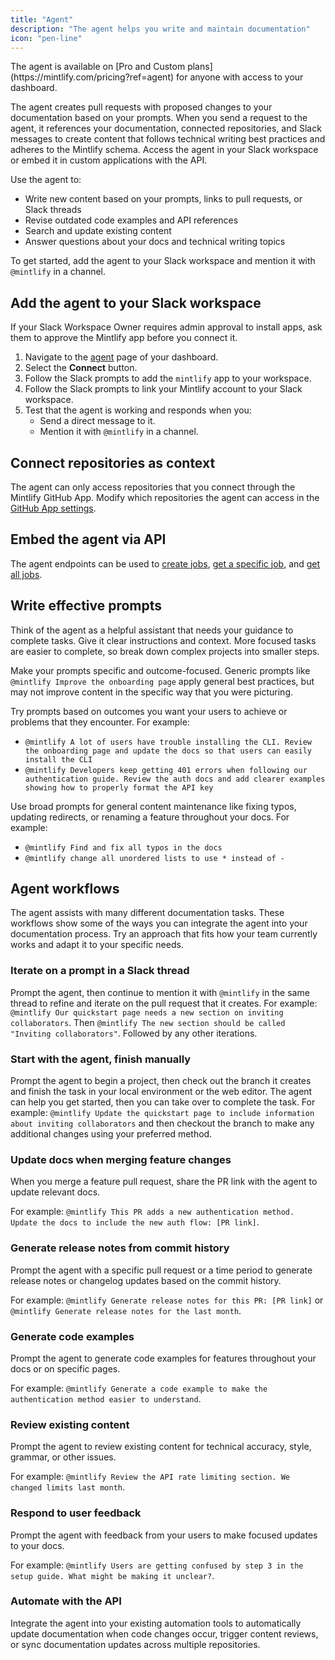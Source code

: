 ```yaml
---
title: "Agent"
description: "The agent helps you write and maintain documentation"
icon: "pen-line"
---
```


<Info>
  The agent is available on [Pro and Custom plans](https://mintlify.com/pricing?ref=agent) for anyone with access to your dashboard.
</Info>

The agent creates pull requests with proposed changes to your documentation based on your prompts. When you send a request to the agent, it references your documentation, connected repositories, and Slack messages to create content that follows technical writing best practices and adheres to the Mintlify schema. Access the agent in your Slack workspace or embed it in custom applications with the API.

Use the agent to:

- Write new content based on your prompts, links to pull requests, or Slack threads
- Revise outdated code examples and API references
- Search and update existing content
- Answer questions about your docs and technical writing topics

To get started, add the agent to your Slack workspace and mention it with `@mintlify` in a channel.

## Add the agent to your Slack workspace

<Note>
  If your Slack Workspace Owner requires admin approval to install apps, ask them to approve the Mintlify app before you connect it.
</Note>

1. Navigate to the [agent](https://dashboard.mintlify.com/products/agent) page of your dashboard.
2. Select the **Connect** button.
3. Follow the Slack prompts to add the `mintlify` app to your workspace.
4. Follow the Slack prompts to link your Mintlify account to your Slack workspace.
5. Test that the agent is working and responds when you:
   - Send a direct message to it.
   - Mention it with `@mintlify` in a channel.

## Connect repositories as context

The agent can only access repositories that you connect through the Mintlify GitHub App. Modify which repositories the agent can access in the [GitHub App settings](https://github.com/apps/mintlify/installations/new).

## Embed the agent via API

The agent endpoints can be used to [create jobs](/api-reference/agent/create-agent-job), [get a specific job](/api-reference/agent/get-agent-job), and [get all jobs](/api-reference/agent/get-all-jobs).

## Write effective prompts

Think of the agent as a helpful assistant that needs your guidance to complete tasks. Give it clear instructions and context. More focused tasks are easier to complete, so break down complex projects into smaller steps.

Make your prompts specific and outcome-focused. Generic prompts like `@mintlify Improve the onboarding page` apply general best practices, but may not improve content in the specific way that you were picturing.

Try prompts based on outcomes you want your users to achieve or problems that they encounter. For example:

- `@mintlify A lot of users have trouble installing the CLI. Review the onboarding page and update the docs so that users can easily install the CLI`
- `@mintlify Developers keep getting 401 errors when following our authentication guide. Review the auth docs and add clearer examples showing how to properly format the API key`

Use broad prompts for general content maintenance like fixing typos, updating redirects, or renaming a feature throughout your docs. For example:

- `@mintlify Find and fix all typos in the docs`
- `@mintlify change all unordered lists to use * instead of -`

## Agent workflows

The agent assists with many different documentation tasks. These workflows show some of the ways you can integrate the agent into your documentation process. Try an approach that fits how your team currently works and adapt it to your specific needs.

### Iterate on a prompt in a Slack thread

Prompt the agent, then continue to mention it with `@mintlify` in the same thread to refine and iterate on the pull request that it creates. For example: `@mintlify Our quickstart page needs a new section on inviting collaborators`. Then `@mintlify The new section should be called "Inviting collaborators"`. Followed by any other iterations.

### Start with the agent, finish manually

Prompt the agent to begin a project, then check out the branch it creates and finish the task in your local environment or the web editor. The agent can help you get started, then you can take over to complete the task. For example: `@mintlify Update the quickstart page to include information about inviting collaborators` and then checkout the branch to make any additional changes using your preferred method.

### Update docs when merging feature changes

When you merge a feature pull request, share the PR link with the agent to update relevant docs.

For example: `@mintlify This PR adds a new authentication method. Update the docs to include the new auth flow: [PR link]`.

### Generate release notes from commit history

Prompt the agent with a specific pull request or a time period to generate release notes or changelog updates based on the commit history.

For example: `@mintlify Generate release notes for this PR: [PR link]` or `@mintlify Generate release notes for the last month`.

### Generate code examples

Prompt the agent to generate code examples for features throughout your docs or on specific pages.

For example: `@mintlify Generate a code example to make the authentication method easier to understand`.

### Review existing content

Prompt the agent to review existing content for technical accuracy, style, grammar, or other issues.

For example: `@mintlify Review the API rate limiting section. We changed limits last month`.

### Respond to user feedback

Prompt the agent with feedback from your users to make focused updates to your docs.

For example: `@mintlify Users are getting confused by step 3 in the setup guide. What might be making it unclear?`.

### Automate with the API

Integrate the agent into your existing automation tools to automatically update documentation when code changes occur, trigger content reviews, or sync documentation updates across multiple repositories.